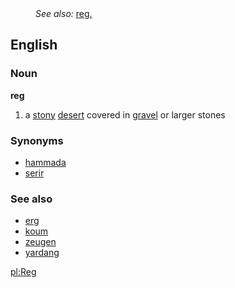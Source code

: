 :''See also:''  [[reg.]]
==English==
===Noun===
'''reg'''
# a [[stony]] [[desert]] covered in [[gravel]] or larger stones
===Synonyms===
*[[hammada]]
*[[serir]]
===See also===
*[[erg]]
*[[koum]]
*[[zeugen]]
*[[yardang]]

[[pl:Reg]]